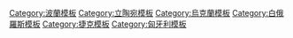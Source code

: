 {{Navbox
| name  = Polish-Lithuanian Union
| title = [[波兰立陶宛联盟]]法案（1385年—1569年）
| bodyclass = hlist
| list1 =
* [[克雷沃联合|克雷沃]]（1385年）
* [[维尔纽斯和拉多姆联合|维尔纽斯和拉多姆]]（1401年）
* [[赫罗德沃联合|赫罗德沃]]（1413年）
* [[格罗德诺联合 (1432年)|格罗德诺]]（1432年）
* [[克拉科夫和维尔纽斯联合|克拉科夫和维尔纽斯]]（1499年）
* ''[[梅尔尼克联合|梅尔尼克]]''（1501年）
* [[卢布林联合|卢布林]]（1569年）

| below =参见：[[五三宪法]]<small>（[[两国相互保证]]）</small>

}}<noinclude>
[[Category:波蘭模板]]
[[Category:立陶宛模板]]
[[Category:烏克蘭模板]]
[[Category:白俄羅斯模板]]
[[Category:捷克模板]]
[[Category:匈牙利模板]]
</noinclude>